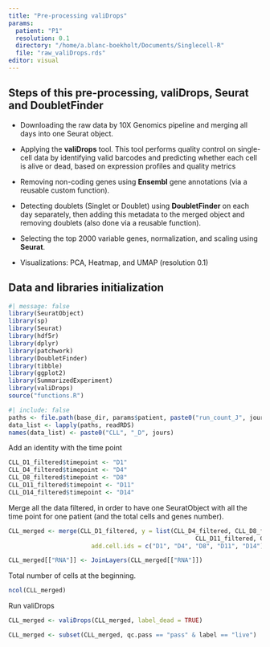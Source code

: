 ```yaml
---
title: "Pre-processing valiDrops"
params: 
  patient: "P1"
  resolution: 0.1
  directory: "/home/a.blanc-boekholt/Documents/Singlecell-R"
  file: "raw_valiDrops.rds"
editor: visual
---
```


## Steps of this pre-processing, valiDrops, Seurat and DoubletFinder

-   Downloading the raw data by 10X Genomics pipeline and merging all days into one Seurat object.

-   Applying the **valiDrops** tool. This tool performs quality control on single-cell data by identifying valid barcodes and predicting whether each cell is alive or dead, based on expression profiles and quality metrics

-   Removing non-coding genes using **Ensembl** gene annotations (via a reusable custom function).

-   Detecting doublets (Singlet or Doublet) using **DoubletFinder** on each day separately, then adding this metadata to the merged object and removing doublets (also done via a reusable function).

-   Selecting the top 2000 variable genes, normalization, and scaling using **Seurat**.

-   Visualizations: PCA, Heatmap, and UMAP (resolution 0.1)

## Data and libraries initialization

```r
#| message: false
library(SeuratObject)
library(sp)
library(Seurat)
library(hdf5r)
library(dplyr)
library(patchwork)
library(DoubletFinder)
library(tibble)
library(ggplot2)
library(SummarizedExperiment)
library(valiDrops)
source("functions.R")
```

```r
#| include: false
paths <- file.path(base_dir, params$patient, paste0("run_count_J", jours), "outs", params$file)
data_list <- lapply(paths, readRDS)
names(data_list) <- paste0("CLL", "_D", jours)
```

Add an identity with the time point

```r
CLL_D1_filtered$timepoint <- "D1"
CLL_D4_filtered$timepoint <- "D4"
CLL_D8_filtered$timepoint <- "D8"
CLL_D11_filtered$timepoint <- "D11"
CLL_D14_filtered$timepoint <- "D14"
```

Merge all the data filtered, in order to have one SeuratObject with all the time point for one patient (and the total cells and genes number).

```r
CLL_merged <- merge(CLL_D1_filtered, y = list(CLL_D4_filtered, CLL_D8_filtered,
                                                    CLL_D11_filtered, CLL_D14_filtered),
                       add.cell.ids = c("D1", "D4", "D8", "D11", "D14"), project = "TimeCourse")

CLL_merged[["RNA"]] <- JoinLayers(CLL_merged[["RNA"]])
```

Total number of cells at the beginning.

```r
ncol(CLL_merged)
```

Run valiDrops

```r
CLL_merged <- valiDrops(CLL_merged, label_dead = TRUE)
```

```r
CLL_merged <- subset(CLL_merged, qc.pass == "pass" & label == "live")
```
